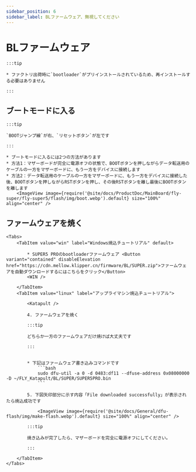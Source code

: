 ```yaml
---
sidebar_position: 6
sidebar_label: BLファームウェア、無視してください
---
```



# BLファームウェア

    :::tip

    * ファクトリ出荷時に`bootloader`がプリインストールされているため、再インストールする必要はありません

    :::

## ブートモードに入る

    :::tip

    `BOOTジャンプ線`が右、`リセットボタン`が左です

    :::

    * ブートモードに入るには2つの方法があります
    * 方法1：マザーボードが完全に電源オフの状態で、BOOTボタンを押しながらデータ転送用のケーブルの一方をマザーボードに、もう一方をデバイスに接続します
    * 方法2：データ転送用のケーブルの一方をマザーボードに、もう一方をデバイスに接続した後、BOOTボタンを押しながらRSTボタンを押し、その後RSTボタンを離し最後にBOOTボタンを離します
        <ImageView image={require('@site/docs/ProductDoc/MainBoard/fly-super/fly-super5/flash/img/boot.webp').default} size="100%" align="center" />

## ファームウェアを焼く
    <Tabs>
        <TabItem value="win" label="Windows焼込チュートリアル" default>

            * SUPER5 PROのbootloaderファームウェア <Button variant="contained" disableElevation href="https://cdn.mellow.klipper.cn/firmware/BL/SUPER.zip">ファームウェアを自動ダウンロードするにはこちらをクリック</Button>
            <WIN />
            
        </TabItem>
        <TabItem value="linux" label="アップライマシン焼込チュートリアル">
            
            <Katapult />

            4. ファームウェアを焼く

            :::tip

            どちらか一方のファームウェアだけ焼けば大丈夫です

            :::


            * 下記はファームウェア書き込みコマンドです
                ```bash
                sudo dfu-util -a 0 -d 0483:df11 --dfuse-address 0x08000000 -D ~/FLY_Katapult/BL/SUPER/SUPER5PRO.bin
                ```

            5. 下図矢印部分に示す内容「File downloaded successfully」が表示されたら焼込成功です

                <ImageView image={require('@site/docs/General/dfu-flash/img/make-flash.webp').default} size="100%" align="center" />

            :::tip

            焼き込みが完了したら、マザーボードを完全に電源オフにしてください。

            :::

        </TabItem>
    </Tabs>
